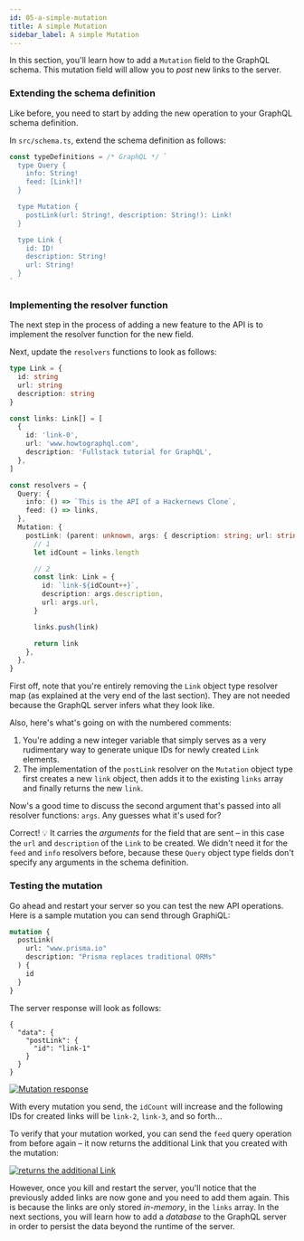 ```yaml
---
id: 05-a-simple-mutation
title: A simple Mutation
sidebar_label: A simple Mutation
---
```


In this section, you'll learn how to add a `Mutation` field to the GraphQL schema. This mutation field will allow you to _post_ new links
to the server.

### Extending the schema definition

Like before, you need to start by adding the new operation to your GraphQL schema definition.

<Instruction>

In `src/schema.ts`, extend the schema definition as follows:

```ts
const typeDefinitions = /* GraphQL */ `
  type Query {
    info: String!
    feed: [Link!]!
  }

  type Mutation {
    postLink(url: String!, description: String!): Link!
  }

  type Link {
    id: ID!
    description: String!
    url: String!
  }
`
```

</Instruction>

### Implementing the resolver function

The next step in the process of adding a new feature to the API is to implement the resolver function for the new field.

<Instruction>

Next, update the `resolvers` functions to look as follows:

```typescript
type Link = {
  id: string
  url: string
  description: string
}

const links: Link[] = [
  {
    id: 'link-0',
    url: 'www.howtographql.com',
    description: 'Fullstack tutorial for GraphQL',
  },
]

const resolvers = {
  Query: {
    info: () => `This is the API of a Hackernews Clone`,
    feed: () => links,
  },
  Mutation: {
    postLink: (parent: unknown, args: { description: string; url: string }) => {
      // 1
      let idCount = links.length

      // 2
      const link: Link = {
        id: `link-${idCount++}`,
        description: args.description,
        url: args.url,
      }

      links.push(link)

      return link
    },
  },
}
```

</Instruction>

First off, note that you're entirely removing the `Link` object type resolver map (as explained at the very end of the last section).
They are not needed because the GraphQL server infers what they look like.

Also, here's what's going on with the numbered comments:

1. You're adding a new integer variable that simply serves as a very rudimentary way to generate unique IDs for newly
   created `Link` elements.
1. The implementation of the `postLink` resolver on the `Mutation` object type first creates a new `link` object, then adds it to the existing `links`
   array and finally returns the new `link`.

Now's a good time to discuss the second argument that's passed into all resolver functions: `args`. Any guesses what
it's used for?

Correct! 💡 It carries the _arguments_ for the field that are sent – in this case the `url` and `description` of the `Link` to be
created. We didn't need it for the `feed` and `info` resolvers before, because these `Query` object type fields don't
specify any arguments in the schema definition.

### Testing the mutation

Go ahead and restart your server so you can test the new API operations. Here is a sample mutation you can send through GraphiQL:

```graphql
mutation {
  postLink(
    url: "www.prisma.io"
    description: "Prisma replaces traditional ORMs"
  ) {
    id
  }
}
```

The server response will look as follows:

```json(nocopy)
{
  "data": {
    "postLink": {
      "id": "link-1"
    }
  }
}
```

[![Mutation response](/assets/tutorial/basic/05-a-simple-mutation/post-link-mutation-response.png)](/assets/tutorial/basic/05-a-simple-mutation/post-link-mutation-response.png)

With every mutation you send, the `idCount` will increase and the following IDs for created links will be `link-2`,
`link-3`, and so forth...

To verify that your mutation worked, you can send the `feed` query operation from before again – it now returns the additional
Link that you created with the mutation:

[![returns the additional Link](/assets/tutorial/basic/05-a-simple-mutation/feed-link-query-response.png)](/assets/tutorial/basic/05-a-simple-mutation/feed-link-query-response.png)

However, once you kill and restart the server, you'll notice that the previously added links are now gone and you need
to add them again. This is because the links are only stored _in-memory_, in the `links` array. In the next sections,
you will learn how to add a _database_ to the GraphQL server in order to persist the data beyond the runtime of the
server.
